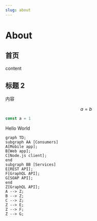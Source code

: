 ```yaml
---
slug: about
---
```


# About


## 首页

content

## 标题 2

内容

$$a=b$$

```typescript title="foo/baz.js"
const a = 1
```

<Callout type='warn'>
Hello World
</Callout>


```mermaid
graph TD;
subgraph AA [Consumers]
A[Mobile app];
B[Web app];
C[Node.js client];
end
subgraph BB [Services]
E[REST API];
F[GraphQL API];
G[SOAP API];
end
Z[GraphQL API];
A --> Z;
B --> Z;
C --> Z;
Z --> E;
Z --> F;
Z --> G;
```

